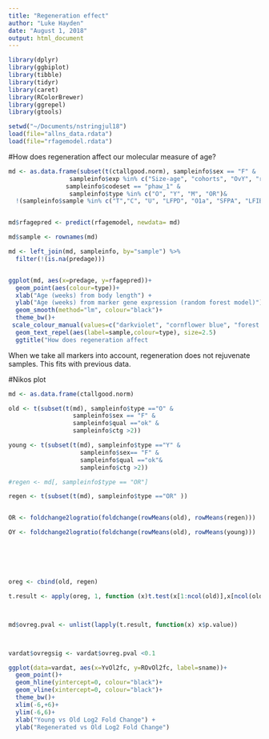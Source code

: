 ```yaml
---
title: "Regeneration effect"
author: "Luke Hayden"
date: "August 1, 2018"
output: html_document
---
```



```r
library(dplyr)
library(ggbiplot)
library(tibble)
library(tidyr)
library(caret)
library(RColorBrewer)
library(ggrepel)
library(gtools)
````



```r
setwd("~/Documents/nstringjul18")
load(file="allns_data.rdata")
load(file="rfagemodel.rdata")


````




#How does regeneration affect our molecular measure of age?

```r

md <- as.data.frame(subset(t(ctallgood.norm), sampleinfo$sex == "F" &
                 sampleinfo$exp %in% c("Size-age", "cohorts", "OvY", "regen") & 
                sampleinfo$codeset == "phaw_1" &
                 sampleinfo$type %in% c("O", "Y", "M", "OR")& 
  !(sampleinfo$sample %in% c("T","C", "U", "LFPD", "O1a", "SFPA", "LFIB","LFIA","AF", "Coh8"))))


md$rfagepred <- predict(rfagemodel, newdata= md)

md$sample <- rownames(md)

md <- left_join(md, sampleinfo, by="sample") %>%
  filter(!(is.na(predage)))


ggplot(md, aes(x=predage, y=rfagepred))+
  geom_point(aes(colour=type))+
  xlab("Age (weeks) from body length") +
  ylab("Age (weeks) from marker gene expression (random forest model)")+
  geom_smooth(method="lm", colour="black")+
  theme_bw()+
 scale_colour_manual(values=c("darkviolet", "cornflower blue", "forest green", "red3"))+
  geom_text_repel(aes(label=sample,colour=type), size=2.5)
  ggtitle("How does regeneration affect


````

When we take all markers into account, regeneration does not rejuvenate samples. This fits with previous data. 

#Nikos plot


```r
md <- as.data.frame(ctallgood.norm)

old <- t(subset(t(md), sampleinfo$type =="O" &  
                  sampleinfo$sex == "F" & 
                  sampleinfo$qual =="ok" &
                  sampleinfo$ctg >2))

young <- t(subset(t(md), sampleinfo$type =="Y" & 
                    sampleinfo$sex== "F" & 
                    sampleinfo$qual =="ok"&
                    sampleinfo$ctg >2))

#regen <- md[, sampleinfo$type == "OR"]

regen <- t(subset(t(md), sampleinfo$type =="OR" ))


OR <- foldchange2logratio(foldchange(rowMeans(old), rowMeans(regen)))

OY <- foldchange2logratio(foldchange(rowMeans(old), rowMeans(young)))






oreg <- cbind(old, regen)

t.result <- apply(oreg, 1, function (x)t.test(x[1:ncol(old)],x[ncol(old)+1:ncol(oreg)]))



md$ovreg.pval <- unlist(lapply(t.result, function(x) x$p.value))



vardat$ovregsig <- vardat$ovreg.pval <0.1

ggplot(data=vardat, aes(x=YvOl2fc, y=ROvOl2fc, label=sname))+
  geom_point()+
  geom_hline(yintercept=0, colour="black")+
  geom_vline(xintercept=0, colour="black")+
  theme_bw()+
  xlim(-6,+6)+
  ylim(-6,6)+
  xlab("Young vs Old Log2 Fold Change") +
  ylab("Regenerated vs Old Log2 Fold Change")


```






